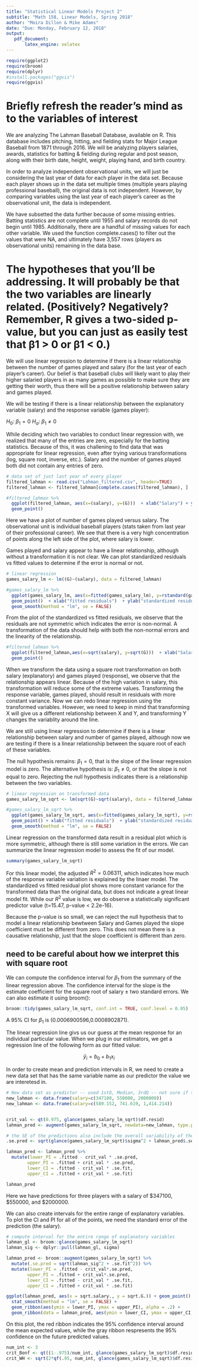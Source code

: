 ```yaml
---
title: "Statistical Linear Models Project 2"
subtitle: "Math 158, Linear Models, Spring 2018"
author: "Moira Dillon & Mike Adams"
date: "Due: Monday, February 12, 2018"
output:
   pdf_document:
       latex_engine: xelatex
---
```


```r
require(ggplot2)
require(broom)
require(dplyr)
#install.packages("ggvis")
require(ggvis)
```
\section*{Introduction}

# Briefly refresh the reader’s mind as to the variables of interest

We are analyzing The Lahman Baseball Database, available on R. This database includes pitching, hitting, and fielding stats for Major League Baseball from 1871 through 2016. We will be analyzing players salaries, awards, statistics for batting & fielding during regular and post season, along with their birth date, height, weight, playing hand, and birth country.

In order to analyze independent observational units, we will just be considering the last year of data for each player in the data set. Because each player shows up in the data set multiple times (multiple years playing professional baseball), the original data is not independent. However, by comparing variables using the last year of each player's career as the observational unit, the data is independent. 

We have subsetted the data further because of some missing entries. Batting statistics are not complete until 1955 and salary records do not begin until 1985. Additionally, there are a handful of missing values for each other variable. We used the function complete.cases() to filter out the values that were NA, and ultimately have 3,557 rows (players as observational units) remaining in the data base.


\section*{Introduction}

# The hypotheses that you’ll be addressing. It will probably be that the two variables are linearly related. (Positively? Negatively? Remember, R gives a two-sided p-value, but you can just as easily test that β1 > 0 or β1 < 0.)

We will use linear regression to determine if there is a linear relationship between the number of games played and salary (for the last year of each player's career). Our belief is that baseball clubs will likely want to play their higher salaried players in as many games as possible to make sure they are getting their worth, thus there will be a positive relationship between salary and games played.

We will be testing if there is a linear relationship between the explanatory variable (salary) and the response variable (games player):

  $H_0$: $\beta_1 = 0$
  $H_a$: $\beta_1 \neq 0$

While deciding which two variables to conduct linear regression with, we realized that many of the entries are zero, especially for the batting statistics. Because of this, it was challening to find data that was appropriate for linear regression, even after trying various transformations (log, square root, inverse, etc.). Salary and the number of games played both did not contain any entries of zero. 

```r
# data set of just last year of every player 
filtered_lahman <- read.csv("Lahman_filtered.csv", header=TRUE)
filtered_lahman <- filtered_lahman[complete.cases(filtered_lahman), ]

#filtered_lahman %>%
  ggplot(filtered_lahman, aes(x=(salary), y=(G)))  + xlab("Salary") + ylab("Number of games played") +
  geom_point() 
```

Here we have a plot of number of games played versus salary. The observational unit is individual baseball players (stats taken from last year of their professional career). We see that there is a very high concentration of points along the left side of the plot, where salary is lower. 

Games played and salary appear to have a linear relationship, although without a transformation it is not clear. We can plot standardized residuals vs fitted values to determine if the error is normal or not.

```r

# linear regression 
games_salary_lm <- lm((G)~(salary), data = filtered_lahman)

#games_salary_lm %>%
  ggplot(games_salary_lm, aes(x=fitted(games_salary_lm), y=rstandard(games_salary_lm)))  +
  geom_point()  + xlab("fitted residuals")  + ylab("standardized residuals")
  geom_smooth(method = "lm", se = FALSE)
```


From the plot of the standardized vs fitted residuals, we observe that the residuals are not symmetric which indicates the error is non-normal. A transformation of the data should help with both the non-normal errors and the linearity of the relationship.


```r
#filtered_lahman %>%
  ggplot(filtered_lahman,aes(x=sqrt(salary), y=sqrt(G)))  + xlab("Salary (square root)") + ylab("Number of games played (square root)") +
  geom_point() 
```

When we transform the data using a square root transformation on both salary (explanatory) and games played (response), we observe that the relationship appears linear. Because of the high variation in salary, this transformation will reduce some of the extreme values. Transforming the response variable, games played, should result in residuals with more constant variance. Now we can redo linear regression using the transformed variables. However, we need to keep in mind that transforming X will give us a different relationship between X and Y, and transforming Y changes the variablity around the line.

We are still using linear regression to determine if there is a linear relationship between salary and number of games played, although now we are testing if there is a linear relationship between the square root of each of these variables.

The null hypothesis remains: $\beta_1 = 0$, that is the slope of the linear regression model is zero. The alternative hypothesis is: $\beta_1 \neq 0$, or that the slope is not equal to zero. Rejecting the null hypothesis indicates there is a relationship between the two variables.


```r
# linear regression on transformed data
games_salary_lm_sqrt <- lm(sqrt(G)~sqrt(salary), data = filtered_lahman)

#games_salary_lm_sqrt %>%
  ggplot(games_salary_lm_sqrt, aes(x=fitted(games_salary_lm_sqrt), y=rstandard(games_salary_lm_sqrt)))  +
  geom_point() + xlab("fitted residuals")  + ylab("standardized residuals") +
  geom_smooth(method = "lm", se = FALSE)
```

Linear regression on the transformed data result in a residual plot which is more symmetric, although there is still some variation in the errors. We can summarize the linear regression model to assess the fit of our model.  

```r
summary(games_salary_lm_sqrt)
```

For this linear model, the adjusted $R^2 = 0.06311$, which indicates how much of the response variable variation is explained by the linaer model. The standardized vs fitted residual plot shows more constant variance for the transformed data than the original data, but does not indicate a great linear model fit. While our $R^2$ value is low, we do observe a statistically significant predictor value (t=15.47, p-value < 2.2e-16).

Because the p-value is so small, we can reject the null hypothesis that to model a linear relationship bewtween Salary and Games played the slope coefficient must be different from zero. This does not mean there is a causative relationship, just that the slope coefficient is different than zero.

## need to be careful about how we interpret this with square root 

We can compute the confidence interval for $\beta_1$ from the summary of the linear regression above. The confidence interval for the slope is the estimate coefficient for the square root of salary $\pm$ two standard errors. We can also estimate it using broom():
```r
broom::tidy(games_salary_lm_sqrt, conf.int = TRUE, conf.level = 0.95)
```

A 95% CI for $\beta_1$ is (0.0006900596,0.0008902871). 

The linear regression line givs us our guess at the mean response for an individual particular value. When we plug in our estimators, we get a regression line of the following form as our fitted value:

$$ \hat y_i = b_0 + b_1 x_i $$

In order to create mean and prediction intervals in R, we need to create a new data set that has the same variable name as our predictor the value we are interetesd in.

```r

# New data set as predictor -- used 1stQ, Median, 3rdQ -- not sure if this should be with sqrt or not
new_lahman <- data.frame(salary=c(347100, 550000, 2000000))
new_lahman <- data.frame(salary=c(589.152, 741.619, 1,414.214))


crit_val <- qt(0.975, glance(games_salary_lm_sqrt)$df.resid)
lahman_pred <- augment(games_salary_lm_sqrt, newdata=new_lahman, type.predict="response")

# the SE of the predictions also include the overall variability of the model
.se.pred <- sqrt(glance(games_salary_lm_sqrt)$sigma^2 + lahman_pred$.se.fit)

lahman_pred <- lahman_pred %>%
  mutate(lower_PI = .fitted - crit_val * .se.pred,
        upper_PI = .fitted + crit_val * .se.pred,
        lower_CI = .fitted - crit_val * .se.fit,
        upper_CI = .fitted + crit_val * .se.fit)

lahman_pred
```

Here we have predictions for three players with a salary of $347100, $550000, and $2000000.

We can also create intervals for the entire range of explanatory variables. To plot the CI and PI for all of the points, we need the standard error of the prediction (the salary).

```r
# compute interval for the entire range of explanatory variables
lahman_gl <- broom::glance(games_salary_lm_sqrt)
lahman_sig <- dplyr::pull(lahman_gl, sigma)

lahman_pred <- broom::augment(games_salary_lm_sqrt) %>%
  mutate(.se.pred = sqrt(lahman_sig^2 + .se.fit^2)) %>%
  mutate(lower_PI = .fitted - crit_val*.se.pred,
        upper_PI = .fitted + crit_val*.se.pred,
        lower_CI = .fitted - crit_val * .se.fit,
        upper_CI = .fitted + crit_val * .se.fit)

ggplot(lahman_pred, aes(x = sqrt.salary., y = sqrt.G.)) + geom_point() + xlab("Salary (square root)") + ylab("Games played (square root)")+
  stat_smooth(method = "lm", se = FALSE) +
  geom_ribbon(aes(ymin = lower_PI, ymax = upper_PI), alpha = .2) +
  geom_ribbon(data = lahman_pred, aes(ymin = lower_CI, ymax = upper_CI), alpha = .2, fill = "red")

```

On this plot, the red ribbon indicates the 95% confidence interval around the mean expected values, while the gray ribbon respresents the 95% confidence on the future predicted values.


```r

num_int <- 3
crit_Bonf <- qt((1-.975)/num_int, glance(games_salary_lm_sqrt)$df.resid)
crit_WH <- sqrt(2*qf(.95, num_int, glance(games_salary_lm_sqrt)$df.resid))
```

